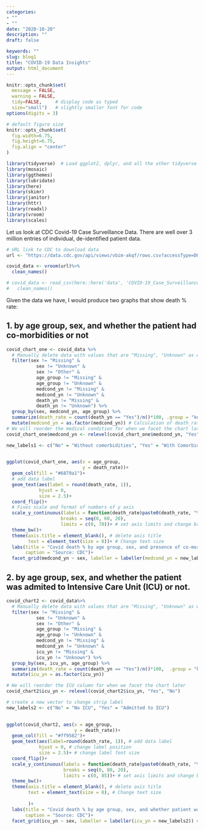 ```yaml
---
categories:
- ""
- ""
date: "2020-10-20"
description: ""
draft: false

keywords: ""
slug: blog1
title: "COVID-19 Data Insights"
output: html_document
---
```




```r
knitr::opts_chunk$set(
  message = FALSE, 
  warning = FALSE, 
  tidy=FALSE,     # display code as typed
  size="small")   # slightly smaller font for code
options(digits = 3)

# default figure size
knitr::opts_chunk$set(
  fig.width=6.75, 
  fig.height=6.75,
  fig.align = "center"
)
```


```r
library(tidyverse)  # Load ggplot2, dplyr, and all the other tidyverse packages
library(mosaic)
library(ggthemes)
library(lubridate)
library(here)
library(skimr)
library(janitor)
library(httr)
library(readxl)
library(vroom)
library(scales)
```

Let us look at CDC Covid-19 Case Surveillance Data. There are well over 3 million entries of individual, de-identified patient data.

```r

# URL link to CDC to download data
url <- "https://data.cdc.gov/api/views/vbim-akqf/rows.csv?accessType=DOWNLOAD"

covid_data <- vroom(url)%>%
  clean_names()

# covid_data <- read_csv(here::here('data', 'COVID-19_Case_Surveillance_Public_Use_Data.csv.zip')) %>% 
#   clean_names()
```

Given the data we have, I would produce two graphs that show death % rate:

## 1. by age group, sex, and whether the patient had co-morbidities or not

```r
covid_chart_one <- covid_data %>% 
  # Manually delete data with values that are "Missing", "Unknown" as well as "Other" for gender
  filter(sex != "Missing" &
           sex != "Unknown" &
           sex != "Other" &
           age_group != "Missing" &
           age_group != "Unknown" &
           medcond_yn != "Missing" &
           medcond_yn != "Unknown" &
           death_yn != "Missing" &
           death_yn != "Unknown") %>% 
  group_by(sex, medcond_yn, age_group) %>% 
  summarize(death_rate = count(death_yn == "Yes")/n()*100, .group = "keep") %>% 
  mutate(medcond_yn = as.factor(medcond_yn)) # Calculation of death_rate 
# We will reorder the medical condition for when we facet the chart later
covid_chart_one$medcond_yn <- relevel(covid_chart_one$medcond_yn, "Yes", "No")

new_labels1 <- c("No" = "Without comorbidities", "Yes" = "With Comorbidities") # build a new vector to change strip label

  
ggplot(covid_chart_one, aes(x = age_group, 
                            y = death_rate))+
  geom_col(fill = "#6879a1")+
  # add data label
  geom_text(aes(label = round(death_rate, 1)), 
            hjust = 0, 
            size = 2.5)+ 
  coord_flip()+
  # Fixes scale and format of numbers of y axis
  scale_y_continuous(labels = function(death_rate)paste0(death_rate, "%"), 
                    breaks = seq(0, 60, 20),
                    limits = c(0, 70))+ # set axis limits and change breaks
  theme_bw()+
  theme(axis.title = element_blank(), # delete axis title
        text = element_text(size = 8))+ # Change text size
  labs(title = "Covid death % by age group, sex, and presence of co-morbidities",
       caption = "Source: CDC")+
  facet_grid(medcond_yn ~ sex, labeller = labeller(medcond_yn = new_labels1)) # create faceted chart and rename strip name

```


## 2. by age group, sex, and whether the patient was admited to Intensive Care Unit (ICU) or not.
```r
covid_chart2 <- covid_data%>% 
  # Manually delete data with values that are "Missing", "Unknown" as well as "Other" for gender
  filter(sex != "Missing" &
           sex != "Unknown" &
           sex != "Other" &
           age_group != "Missing" &
           age_group != "Unknown" &
           medcond_yn != "Missing" &
           medcond_yn != "Unknown" &
           icu_yn != "Missing" &
           icu_yn != "Unknown") %>% 
  group_by(sex, icu_yn, age_group) %>% 
  summarize(death_rate = count(death_yn == "Yes")/n()*100,  .group = "keep") %>% # Calculation of death_rate 
  mutate(icu_yn = as.factor(icu_yn))

# We will reorder the ICU column for when we facet the chart later
covid_chart2$icu_yn <- relevel(covid_chart2$icu_yn, "Yes", "No")

# create a new vector to change strip label
new_labels2 <- c("No" = "No ICU", "Yes" = "Admitted to ICU") 

  
ggplot(covid_chart2, aes(x = age_group, 
                         y = death_rate))+
  geom_col(fill = "#ff9582")+
  geom_text(aes(label=round(death_rate, 1)), # add data label
            hjust = 0, # change label position
            size = 2.5)+ # change label font size 
  coord_flip()+
  scale_y_continuous(labels = function(death_rate)paste0(death_rate, "%"), # change axis labels to percent format
                     breaks = seq(0, 80, 20),
                     limits = c(0, 85))+ # set axis limits and change breaks
  theme_bw()+
  theme(axis.title = element_blank(), # delete axis title
        text = element_text(size = 8), # Change text size
        
        )+
  labs(title = "Covid death % by age group, sex, and whether patient was admitted to ICU",
       caption = "Source: CDC")+
  facet_grid(icu_yn ~ sex, labeller = labeller(icu_yn = new_labels2)) # create faceted chart and rename strip name

```
